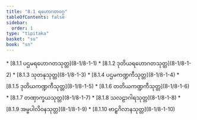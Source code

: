 ```yaml
---
title: "8.1 ရဟောဂတဝဂ္ဂ"
tableOfContents: false
sidebar:
  order: 1
type: "tipitaka"
basket: "su"
book: "sn"
---
```



<DynamicBreadcrumb />



<TableOfContents book="sn" section="8.1">
* [8.1.1 ပဌမရဟောဂတသုတ္တ](8-1/8-1-1)
* [8.1.2 ဒုတိယရဟောဂတသုတ္တ](8-1/8-1-2)
* [8.1.3 သုတနုသုတ္တ](8-1/8-1-3)
* [8.1.4 ပဌမကဏ္ဍကီသုတ္တ](8-1/8-1-4)
* [8.1.5 ဒုတိယကဏ္ဍကီသုတ္တ](8-1/8-1-5)
* [8.1.6 တတိယကဏ္ဍကီသုတ္တ](8-1/8-1-6)
* [8.1.7 တဏှာက္ခယသုတ္တ](8-1/8-1-7)
* [8.1.8 သလဠာဂါရသုတ္တ](8-1/8-1-8)
* [8.1.9 အမ္ဗပါလိဝနသုတ္တ](8-1/8-1-9)
* [8.1.10 ဗာဠှဂိလာနသုတ္တ](8-1/8-1-10)
</TableOfContents>